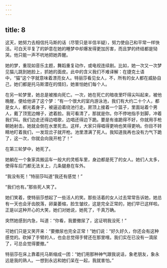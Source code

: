 ```yaml
---
---
---
```

title: 8
---



这天，她努力去相信托马斯的话（尽管只是半信半疑），努力使自己和平常一样快活。可白天平复了的妒意在她的睡梦中却爆发得更加厉害，而且梦的终结都是恸哭。他只能一声不吭地把她弄醒。

她的梦，重现如音乐主题，舞蹈重复动作，或电视连续剧。比如，她一次又一次梦见猫儿跳到她脸上，抓她的面皮。此中的含义我们不难译解：在捷克土语中，“猫”这个字就意味着漂亮女人。特丽莎看见女人，不，所有的女人都在威胁自己，她们都是托马斯潜在的情妇，她害怕她们每个人。

在另一轮梦里，她总是被推向死亡。一次，她在死亡的暗夜里吓得尖叫起来，被他晚醒，便给他讲了这个梦：“有一个很大的室内游泳池，我们有大约二十个人，都是女人，都光着身子，被逼迫着绕池行走。房顶上接着一个篮子，里面站着个男人，戴了顶宽边帽子，遮着脸。我可看清了，那就是你。你不停地指手划脚，冲着我们叫。我们边走还得边唱歌，边唱还得边下跪。要是有谁跪得不好，你就用手枪朝她射击。她就会倒在水里死去。这样，大家只得唱得更响也笑得更响。你目不转睛地盯着我们，一发现岔子就开枪。池里漂满了死人。我知道我再也没有力气下跪了，这一次，你就会向我开枪了！”

在第三轮梦中，她死了。

她躺在一个象家具搬运车一般大的灵柩车里，身边都是死了的女人。她们人太多，使得车后门都无法关上，几条腿悬在车外。

“我没有死！”特丽莎叫道“我还有感觉！”

“我们也有。”那些死人笑了。

她们笑着，使特丽莎想起了一些活人的笑。那些活着的女人过去常常告诉她，她总有一天也会牙齿脱落，卵巢萎缩，脸生皱纹，这是完全正常的，她们早已这样啦。正是以这种开心的大笑，她们对她说，她死了，千真万确。

突然她感到内急，叫道：“你看，我要撤尿了，这证明我没死！”

可她们只是又笑开来：“要撤尿也完全正常！”她们说：“好久好久，你还会有这种感觉的。砍掉了手臂的人，也会总觉得手臂还在那里哩。我们实在已没有一滴尿了，可总会觉得要撤。”

特丽莎在床上靠着托马斯缩成一团：“她们用那种神气跟我说话，象老朋友，象永远是我的熟人。一想到永远和她们呆在一起，我就害怕。”